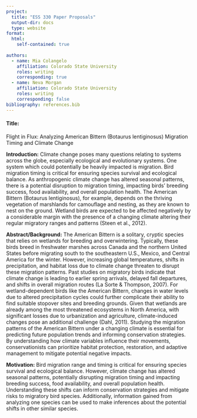 ```yaml
---
project:
  title: "ESS 330 Paper Proposals"
  output-dir: docs
  type: website
format:
  html:
    self-contained: true
  
authors:
  - name: Mia Colangelo
    affiliation: Colorado State University
    roles: writing
    corresponding: true
  - name: Neva Morgan
    affiliation: Colorado State University
    roles: writing
    corresponding: false
bibliography: references.bib
---
```


#### **Title:**
Flight in Flux: Analyzing American Bittern (Botaurus lentiginosus) Migration Timing and Climate Change

**Introduction:**
	Climate change poses many questions relating to systems across the globe, especially ecological and evolutionary systems. One system which could potentially be heavily impacted is migration. Bird migration timing is critical for ensuring species survival and ecological balance. As anthropogenic climate change has altered seasonal patterns, there is a potential disruption to migration timing, impacting birds' breeding success, food availability, and overall population health.  The American Bittern (Botaurus lentiginosus), for example, depends on the thriving vegetation of marshlands for camouflage and nesting, as they are known to nest on the ground. Wetland birds are expected to be affected negatively by a considerable margin with the presence of a changing climate altering their regular migratory ranges and patterns (Steen et al., 2012).

**Abstract/Background:**
The American Bittern is a solitary, cryptic species that relies on wetlands for breeding and overwintering. Typically, these birds breed in freshwater marshes across Canada and the northern United States before migrating south to the southeastern U.S., Mexico, and Central America for the winter. However, increasing global temperatures, shifts in precipitation, and habitat loss due to climate change threaten to disrupt these migration patterns.	
Past studies on migratory birds indicate that climate change is leading to earlier spring arrivals, delayed fall departures, and shifts in overall migration routes (La Sorte & Thompson, 2007). For wetland-dependent birds like the American Bittern, changes in water levels due to altered precipitation cycles could further complicate their ability to find suitable stopover sites and breeding grounds. Given that wetlands are already among the most threatened ecosystems in North America, with significant losses due to urbanization and agriculture, climate-induced changes pose an additional challenge (Dahl, 2011).
Studying the migration patterns of the American Bittern under a changing climate is essential for predicting future population trends and informing conservation strategies. By understanding how climate variables influence their movements, conservationists can prioritize habitat protection, restoration, and adaptive management to mitigate potential negative impacts.


**Motivation:**
Bird migration range and timing is critical for ensuring species survival and ecological balance. However, climate change has altered seasonal patterns, potentially disrupting migration timing and impacting breeding success, food availability, and overall population health. Understanding these shifts can inform conservation strategies and mitigate risks to migratory bird species. Additionally, information gained from analyzing one species can be used to make inferences about the potential shifts in other similar species.
